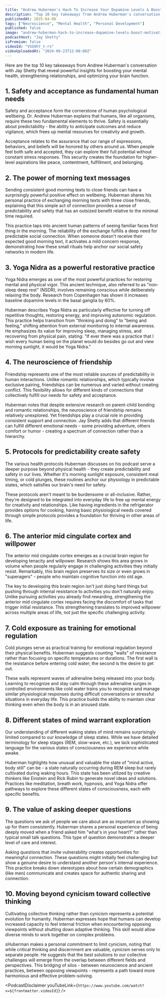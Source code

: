 ```yaml
---
title: "Andrew Huberman's Hack To Increase Your Dopamine Levels & Boost Motivation By 60%"
description: "Top 10 key takeaways from Andrew Huberman's conversation with Jay Shetty that reveal powerful insights for boosting your mental health, strengthening relationships, and optimizing your brain function."
publishedAt: 2025-04-08
tags: ["Neuroscience", "Mental Health", "Personal Development"]
published: false
image: "andrew-huberman-hack-to-increase-dopamine-levels-boost-motivation.jpg"
podcastHost: "Jay Shetty"
isPremium: false
videoId: "VSG9hY_t-rs"
videoUploadedAt: "2024-09-23T12:00:00Z"
---
```



<PodcastSummaryPageLayout frontmatter={frontmatter}>

Here are the top 10 key takeaways from Andrew Huberman's conversation with Jay Shetty that reveal powerful insights for boosting your mental health, strengthening relationships, and optimizing your brain function.

## 1. Safety and acceptance as fundamental human needs

Safety and acceptance form the cornerstone of human psychological wellbeing. Dr. Andrew Huberman explains that humans, like all organisms, require these two fundamental elements to thrive. Safety is essentially about predictability - the ability to anticipate outcomes and reduce vigilance, which frees up mental resources for creativity and growth.

Acceptance relates to the assurance that our range of expressions, behaviors, and beliefs will be honored by others around us. When people feel both safe and accepted, they can explore their full potential without constant stress responses. This security creates the foundation for higher-level aspirations like peace, contentment, fulfillment, and belonging.

## 2. The power of morning text messages

Sending consistent good morning texts to close friends can have a surprisingly powerful positive effect on wellbeing. Huberman shares his personal practice of exchanging morning texts with three close friends, explaining that this simple act of connection provides a sense of predictability and safety that has an outsized benefit relative to the minimal time required.

This practice taps into ancient human patterns of seeing familiar faces first thing in the morning. The reliability of the exchange fulfills a deep need for predictable social connection. When someone doesn't receive their expected good morning text, it activates a mild concern response, demonstrating how these small rituals help anchor our social safety networks in modern life.

## 3. Yoga Nidra as a powerful restorative practice

Yoga Nidra emerges as one of the most powerful practices for restoring mental and physical vigor. This ancient technique, also referred to as "non-sleep deep rest" (NSDR), involves remaining conscious while deliberately relaxing the body. Research from Copenhagen has shown it increases baseline dopamine levels in the basal ganglia by 60%.

Huberman describes Yoga Nidra as particularly effective for turning off repetitive thoughts, restoring energy, and improving autonomic regulation. This practice helps transition from "thinking and doing" to "being and feeling," shifting attention from external monitoring to internal awareness. He emphasizes its value for improving sleep, managing stress, and recovering from physical pain, stating: "If ever there was a practice that I wish every human being on the planet would do besides go out and view morning sunlight, it would be Yoga Nidra."

## 4. The neuroscience of friendship

Friendship represents one of the most reliable sources of predictability in human interactions. Unlike romantic relationships, which typically involve exclusive pairing, friendships can be numerous and varied without creating conflict. This flexibility allows for different kinds of connections that collectively fulfill our needs for safety and acceptance.

Huberman notes that despite extensive research on parent-child bonding and romantic relationships, the neuroscience of friendship remains relatively unexplored. Yet friendships play a crucial role in providing consistent support and connection. Jay Shetty adds that different friends can fulfill different emotional needs - some providing adventure, others comfort or humor - creating a spectrum of connection rather than a hierarchy.

## 5. Protocols for predictability create safety

The various health protocols Huberman discusses on his podcast serve a deeper purpose beyond physical health - they create predictability and safety in our lives. Whether it's morning sunlight exposure, consistent meal timing, or cold plunges, these routines anchor our physiology in predictable states, which satisfies our brain's need for safety.

These protocols aren't meant to be burdensome or all-inclusive. Rather, they're designed to be integrated into everyday life to free up mental energy for creativity and relationships. Like having ingredients in the refrigerator provides options for cooking, having basic physiological needs covered through simple protocols provides a foundation for thriving in other areas of life.

## 6. The anterior mid cingulate cortex and willpower

The anterior mid cingulate cortex emerges as a crucial brain region for developing tenacity and willpower. Research shows this area grows in volume when people regularly engage in challenging activities they initially resist. Remarkably, this brain region preserves its size or even grows in "superagers" - people who maintain cognitive function into old age.

The key to developing this brain region isn't just doing hard things but pushing through internal resistance to activities you don't naturally enjoy. Unlike pursuing activities you already find rewarding, strengthening the anterior mid cingulate cortex requires facing the discomfort of tasks that trigger initial resistance. This strengthening translates to improved willpower across multiple areas of life, not just the specific challenging activity.

## 7. Cold exposure as training for emotional regulation

Cold plunges serve as practical training for emotional regulation beyond their physical benefits. Huberman suggests counting "walls" of resistance rather than focusing on specific temperatures or durations. The first wall is the resistance before entering cold water; the second is the desire to get out.

These walls represent waves of adrenaline being released into your body. Learning to recognize and stay calm through these adrenaline surges in controlled environments like cold water trains you to recognize and manage similar physiological responses during difficult conversations or stressful situations in everyday life. This practice builds the ability to maintain clear thinking even when the body is in an aroused state.

## 8. Different states of mind warrant exploration

Our understanding of different waking states of mind remains surprisingly limited compared to our knowledge of sleep states. While we have detailed terminology for sleep stages (REM, slow-wave, etc.), we lack sophisticated language for the various states of consciousness we experience while awake.

Huberman highlights how unusual and valuable the state of "mind active, body still" can be - a state naturally occurring during REM sleep but rarely cultivated during waking hours. This state has been utilized by creative thinkers like Einstein and Rick Rubin to generate novel ideas and solutions. Practices like meditation, breath work, hypnosis, and Yoga Nidra offer pathways to explore these different states of consciousness, each with specific benefits.

## 9. The value of asking deeper questions

The questions we ask of people we care about are as important as showing up for them consistently. Huberman shares a personal experience of being deeply moved when a friend asked him "what's in your heart?" rather than typical small talk questions. This type of question demonstrates a deeper level of care and interest.

Asking questions that invite vulnerability creates opportunities for meaningful connection. These questions might initially feel challenging but show a genuine desire to understand another person's internal experience. This practice breaks down stereotypes about how certain demographics (like men) communicate and creates space for authentic sharing and connection.

## 10. Moving beyond cynicism toward collective thinking

Cultivating collective thinking rather than cynicism represents a potential evolution for humanity. Huberman expresses hope that humans can develop increased capacity to feel internal friction when encountering opposing viewpoints without shutting down adaptive thinking. This skill would allow diverse minds to work together on complex problems.

sHuberman makes a personal commitment to limit cynicism, noting that while critical thinking and discernment are valuable, cynicism serves only to separate people. He suggests that the best solutions to our collective challenges will emerge from the overlap between different fields and perspectives. This bridging of silos - between neuroscience and ancient practices, between opposing viewpoints - represents a path toward more harmonious and effective problem-solving.

<PodcastDisclaimer
  youTubeLink={`https://www.youtube.com/watch?v=${frontmatter.videoId}`}
/>

</PodcastSummaryPageLayout>
